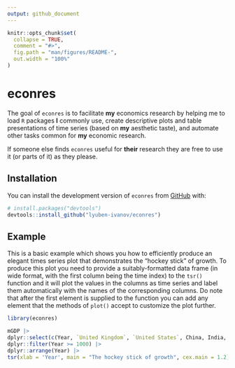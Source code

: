 ```yaml
---
output: github_document
---
```


<!-- README.md is generated from README.Rmd. Please edit that file -->

```r
knitr::opts_chunk$set(
  collapse = TRUE,
  comment = "#>",
  fig.path = "man/figures/README-",
  out.width = "100%"
)
```

# econres

<!-- badges: start -->
<!-- badges: end -->

The goal of `econres` is to facilitate **my** economics research by helping me to load `R` packages **I** commonly use, create descriptive plots and table presentations of time series (based on **my** aesthetic taste), and automate other tasks common for **my** economic research.   

If someone else finds `econres` useful for **their** research they are free to use it (or parts of it) as they please.

## Installation

You can install the development version of `econres` from  [GitHub](https://github.com/) with:

``` r
# install.packages("devtools")
devtools::install_github("lyuben-ivanov/econres")
```

## Example

This is a basic example which shows you how to efficiently produce an elegant times series plot that demonstrates the "hockey stick" of growth. To produce this plot you need to provide a suitably-formatted data frame (in wide format, with the first column being the time index) to the `tsr()` function and it will plot the values in the columns as time series and label them automatically with the names of the corresponding columns. Do note that after the first element is supplied to the function you can add any element that the methods of `plot()` accept to customize the plot further.

```r
library(econres)

mGDP |>
dplyr::select(c(Year, `United Kingdom`, `United States`, China, India, Germany)) |>
dplyr::filter(Year >= 1000) |>
dplyr::arrange(Year) |>
tsr(xlab = 'Year', main = "The hockey stick of growth", cex.main = 1.2)

```



